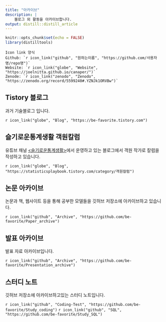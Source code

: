 ```yaml
---
title: "아카이브"
description: |
    블로그 외 활동을 아카이브합니다.
output: distill::distill_article
---
```


```r
knitr::opts_chunk$set(echo = FALSE)
library(distilltools)
```

````comment
Icon link 양식
Github: `r icon_link("github", "원하는이름", "https://github.com/사용자명/repo명")`
Website: `r icon_link("globe", "Website", "https://joelnitta.github.io/canaper/")`
Zenode: `r icon_link("zenodo", "Zenodo", "https://zenodo.org/record/5599240#.YZNJk1ORVBw")`
````

## Tistory 블로그

과거 기술블로그 입니다.

`r icon_link("globe", "Blog", "https://be-favorite.tistory.com")`

## 슬기로운통계생활 객원칼럼
유튜브 채널 [<슬기로운통계생활>](https://www.youtube.com/c/statisticsplaybook)에서 운영하고 있는 블로그에서 객원 작가로 칼럼을 작성하고 있습니다.

`r icon_link("globe", "Blog", "https://statisticsplaybook.tistory.com/category/객원칼럼")`

## 논문 아카이브
논문과 책, 웹사이트 등을 통해 공부한 모델들을 깃허브 저장소에 아카이브하고 있습니다.

`r icon_link("github", "Archive", "https://github.com/be-favorite/Paper_archive")`

## 발표 아카이브
발표 자료 아카이브입니다.

`r icon_link("github", "Archive", "https://github.com/be-favorite/Presentation_archive")`

## 스터디 노트
깃허브 저장소에 아카이브하고있는 스터디 노트입니다.

`r icon_link("github", "Coding-Test", "https://github.com/be-favorite/Study_coding")` `r icon_link("github", "SQL", "https://github.com/be-favorite/Study_SQL")`

